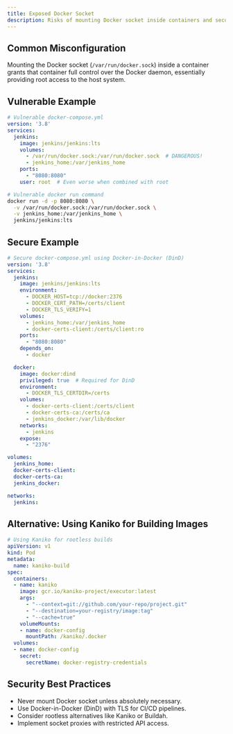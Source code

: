 ```yaml
---
title: Exposed Docker Socket
description: Risks of mounting Docker socket inside containers and secure alternatives
---
```


## Common Misconfiguration

Mounting the Docker socket (`/var/run/docker.sock`) inside a container grants that container full control over the Docker daemon, essentially providing root access to the host system.

## Vulnerable Example

```yaml
# Vulnerable docker-compose.yml
version: '3.8'
services:
  jenkins:
    image: jenkins/jenkins:lts
    volumes:
      - /var/run/docker.sock:/var/run/docker.sock  # DANGEROUS!
      - jenkins_home:/var/jenkins_home
    ports:
      - "8080:8080"
    user: root  # Even worse when combined with root
```

```bash
# Vulnerable docker run command
docker run -d -p 8080:8080 \
  -v /var/run/docker.sock:/var/run/docker.sock \
  -v jenkins_home:/var/jenkins_home \
  jenkins/jenkins:lts
```

## Secure Example

```yaml
# Secure docker-compose.yml using Docker-in-Docker (DinD)
version: '3.8'
services:
  jenkins:
    image: jenkins/jenkins:lts
    environment:
      - DOCKER_HOST=tcp://docker:2376
      - DOCKER_CERT_PATH=/certs/client
      - DOCKER_TLS_VERIFY=1
    volumes:
      - jenkins_home:/var/jenkins_home
      - docker-certs-client:/certs/client:ro
    ports:
      - "8080:8080"
    depends_on:
      - docker

  docker:
    image: docker:dind
    privileged: true  # Required for DinD
    environment:
      - DOCKER_TLS_CERTDIR=/certs
    volumes:
      - docker-certs-client:/certs/client
      - docker-certs-ca:/certs/ca
      - jenkins_docker:/var/lib/docker
    networks:
      - jenkins
    expose:
      - "2376"

volumes:
  jenkins_home:
  docker-certs-client:
  docker-certs-ca:
  jenkins_docker:

networks:
  jenkins:
```

## Alternative: Using Kaniko for Building Images

```yaml
# Using Kaniko for rootless builds
apiVersion: v1
kind: Pod
metadata:
  name: kaniko-build
spec:
  containers:
  - name: kaniko
    image: gcr.io/kaniko-project/executor:latest
    args:
      - "--context=git://github.com/your-repo/project.git"
      - "--destination=your-registry/image:tag"
      - "--cache=true"
    volumeMounts:
    - name: docker-config
      mountPath: /kaniko/.docker
  volumes:
  - name: docker-config
    secret:
      secretName: docker-registry-credentials
```

## Security Best Practices

- Never mount Docker socket unless absolutely necessary.  
- Use Docker-in-Docker (DinD) with TLS for CI/CD pipelines.  
- Consider rootless alternatives like Kaniko or Buildah.   
- Implement socket proxies with restricted API access.  
